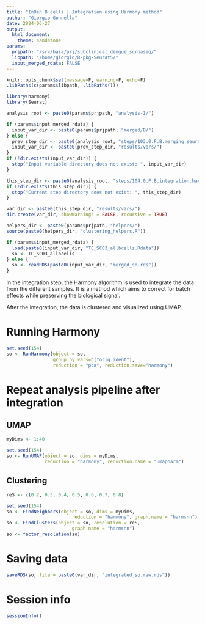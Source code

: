 ```yaml
---
title: "InDen B cells | Integration using Harmony method"
author: "Giorgio Gonnella"
date: 2024-06-27
output:
  html_document:
    theme: sandstone
params:
  prjpath: "/srv/baia/prj/subclinical_dengue_scrnaseq/"
  libpath: "/home/giorgio/R-pkg-Seurat5/"
  input_merged_rdata: FALSE
---
```


```r
knitr::opts_chunk$set(message=F, warning=F, echo=F)
.libPaths(c(params$libpath, .libPaths()))

library(harmony)
library(Seurat)

analysis_root <- paste0(params$prjpath, "analysis-1/")

if (params$input_merged_rdata) {
  input_var_dir <- paste0(params$prjpath, "merged/B/")
} else {
  prev_step_dir <- paste0(analysis_root, "steps/103.0.P.B.merging.seurat/")
  input_var_dir <- paste0(prev_step_dir, "results/vars/")
}
if (!dir.exists(input_var_dir)) {
  stop("Input variable directory does not exist: ", input_var_dir)
}

this_step_dir <- paste0(analysis_root, "steps/104.0.P.B.integration.harmony/")
if (!dir.exists(this_step_dir)) {
  stop("Current step directory does not exist: ", this_step_dir)
}

var_dir <- paste0(this_step_dir, "results/vars/")
dir.create(var_dir, showWarnings = FALSE, recursive = TRUE)

helpers_dir <- paste0(params$prjpath, "helpers/")
source(paste0(helpers_dir, "clustering_helpers.R"))
```

```r
if (params$input_merged_rdata) {
  load(paste0(input_var_dir, "TC_SC03_allbcells.Rdata"))
  so <- TC_SC03_allbcells
} else {
  so <- readRDS(paste0(input_var_dir, "merged_so.rds"))
}
```

In the integration step, the Harmony algorithm is used to integrate the data
from the different samples. It is a method which aims to correct for batch
effects while preserving the biological signal.

After the integration, the data is clustered and visualized using UMAP.

# Running Harmony

```r
set.seed(154)
so <- RunHarmony(object = so,
                 group.by.vars=c("orig.ident"),
                 reduction = "pca", reduction.save="harmony")
```

# Repeat analysis pipeline after integration

## UMAP

```r
myDims <- 1:40
```

```r
set.seed(154)
so <- RunUMAP(object = so, dims = myDims,
              reduction = "harmony", reduction.name = "umapharm")
```

## Clustering

```r
reS <- c(0.2, 0.3, 0.4, 0.5, 0.6, 0.7, 0.8)
```

```r
set.seed(154)
so <- FindNeighbors(object = so, dims = myDims,
                        reduction = "harmony", graph.name = "harmsnn")
so <- FindClusters(object = so, resolution = reS,
                        graph.name = "harmsnn")
so <- factor_resolution(so)
```

# Saving data

```r
saveRDS(so, file = paste0(var_dir, "integrated_so.raw.rds"))
```

# Session info

```r
sessionInfo()
```
